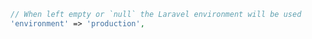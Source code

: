 ```php {filename:config/sentry.php}
// When left empty or `null` the Laravel environment will be used
'environment' => 'production',
```
